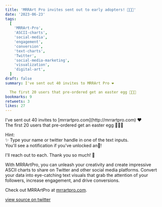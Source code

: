 ```yaml
---
title: 'MRRArt Pro invites sent out to early adopters! 🥚🐰🍳'
date: '2023-06-23'
tags:
  [
    'MRRArt-Pro',
    'ASCII-charts',
    'social-media',
    'engagement',
    'conversion',
    'text-charts',
    'Twitter',
    'social-media-marketing',
    'visualization',
    'digital-art',
  ]
draft: false
summary: I've sent out 40 invites to MRRArt Pro ❤️

  The first 20 users that pre-ordered get an easter egg 🥚🐰🍳
bookmarks: 9
retweets: 3
likes: 27
---
```


<ContentPieceWrapper>
I've sent out 40 invites to [mrrartpro.com](http://mrrartpro.com) ❤️<br/>
The first 20 users that pre-ordered get an easter egg 🥚🐰🍳

Hint:<br/>
✨ Type your name or twitter handle in one of the text inputs.<br/>
You'll see a notification if you've unlocked an🥚!

I'll reach out to each. Thank you so much! 🙏

</ContentPieceWrapper>

<ContentPieceWrapper>

With MRRArtPro, you can unleash your creativity and create impressive ASCII charts to share on Twitter and other social media platforms. Convert your data into eye-catching text visuals that grab the attention of your followers, increase engagement, and drive conversions.

Check out MRRArtPro at [mrrartpro.com](http://mrrartpro.com).

</ContentPieceWrapper>

[view source on twitter](https://twitter.com/d4m1n/status/1672316628984274980)
